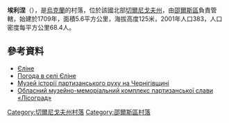 {{coord|52|1|13|N|31|58|32|E|scale:100000|display=title}}

'''埃利涅'''（{{lang-uk|Єліне}}），是[[烏克蘭|烏克蘭]]的村落，位於該國北部[[切爾尼戈夫州|切爾尼戈夫州]]，由[[邵爾斯區|邵爾斯區]]負責管轄，始建於1709年，面積5.6平方公里，海拔高度125米，2001年人口383，人口密度每平方公里68.4人。

==參考資料==
* [http://w1.c1.rada.gov.ua/pls/z7502/A005?rdat1=28.05.2012&rf7571=41525 Єліне]{{dead link|date=2017年12月 |bot=InternetArchiveBot |fix-attempted=yes }}
* [http://weather.in.ua/ua/chernigovskaja/7604 Погода в селі Єліне] {{Wayback|url=http://weather.in.ua/ua/chernigovskaja/7604 |date=20200807125510 }}
* [https://web.archive.org/web/20160821051144/http://tour-cn.com.ua/publ/muzej_istoriji_partizanskogo_rukhu_na_chernigivshhini/68-1-0-855 Музей історії партизанського руху на Чернігівщині]
* [https://web.archive.org/web/20160804120431/http://tour-cn.com.ua/publ/oblasnij_muzejno_memorialnij_kompleks_partizanskoji_slavi_lisograd/68-1-0-702 Обласний музейно-меморіальний комплекс партизанської слави «Лісоград»]

[[Category:切爾尼戈夫州村落|Category:切爾尼戈夫州村落]]
[[Category:邵爾斯區村落|Category:邵爾斯區村落]]


{{Chernihiv-geo-stub}}